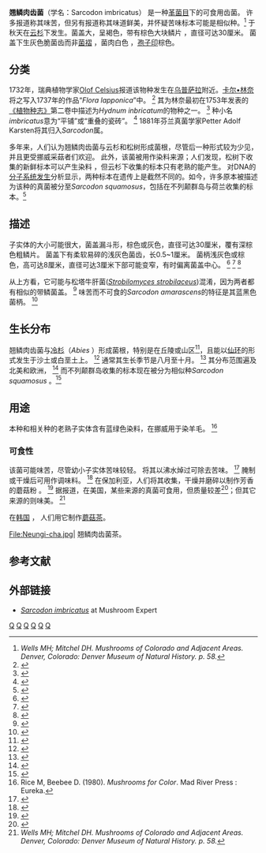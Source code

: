 {{Copy edit|time=2020-08-02T04:31:38+00:00}}
{{stack begin}}
{{Speciesbox
| taxon = Sarcodon imbricatus 
| image = Habichtspilz-Sarcodon-imbricatus.jpg
| binomial_authority= ([[Carl_Linnaeus|L.]]) [[Petter_Adolf_Karsten|P.Karst.]] (1881)
| synonyms = *''Hydnum imbricatum'' <small>L. (1753)</small>
}}
{{mycomorphbox
| name = ''Sarcodon imbricatus''
| whichGills = adnate
| capShape = flat
| hymeniumType = teeth
| stipeCharacter = bare
| ecologicalType = mycorrhizal
| sporePrintColor = brown
| howEdible = edible
}}
{{stack end}}

'''翘鳞肉齿菌'''（学名：Sarcodon imbricatus） 是一种[[革菌目|革菌目]]下的可食用齿菌。 许多报道称其味苦，但另有报道称其味道鲜美，并怀疑苦味标本可能是相似种。<ref name="Wells 1970"><cite class="citation book">Wells MH; Mitchel DH. ''Mushrooms of Colorado and Adjacent Areas''. Denver, Colorado: Denver Museum of Natural History. p. 58.</cite></ref> 于秋天在[[云杉属|云杉]]下发生。菌盖大，呈褐色，带有棕色大块鳞片 ，直径可达30厘米。 菌盖下生灰色脆菌齿而非[[菌褶|菌褶]] ，菌肉白色 ，[[孢子印|孢子印]]棕色。 

== 分类 ==
1732年，瑞典植物学家[[奥洛夫·摄氏|Olof Celsius]]报道该物种发生在[[乌普萨拉|乌普萨拉]]附近。[[卡尔·林奈|卡尔•林奈]]将之写入1737年的作品“''Flora lapponica''”中。 <ref name="Nilper">{{Cite book|last=Nilson S.|last2=Persson O.|lastauthoramp=yes|year=1977|title=Fungi of Northern Europe 1: Larger Fungi (Excluding Gill-Fungi)|publisher=Penguin|isbn=0-14-063005-8|page=76}}</ref> 其为林奈最初在1753年发表的[[植物种志|《植物种志》]]第二卷中描述为''Hydnum inbricatum''的物种之一。 <ref>{{Cite book|last=Linnaeus|first=C|authorlink=Carl Linnaeus|title=Species Plantarum: Tomus II|publisher=Holmiae. (Laurentii Salvii).|date=1753|page=1178|language=la}}</ref> 种小名''imbricatus''意为“平铺”或“重叠的瓷砖”。 <ref>{{Cite book|last=Simpson|first=D.P.|title=Cassell's Latin Dictionary|publisher=Cassell Ltd.|date=1979|edition=5|location=London|page=883|isbn=0-304-52257-0}}</ref> 1881年芬兰真菌学家Petter Adolf Karsten将其归入''Sarcodon''属。 

多年来，人们认为翘鳞肉齿菌与云杉和松树形成菌根，尽管后一种形式较为少见，并且更受挪威采菇者们欢迎。 此外，该菌被用作染料来源；人们发现，松树下收集的新鲜标本可以产生染料 ，但云杉下收集的标本只有老熟的能产生。 对DNA的[[分子系统发生学|分子系统发生]]分析显示，两种标本在遗传上是截然不同的。如今，许多原本被描述为该种的真菌被分至''Sarcodon squamosus''，包括在不列颠群岛与荷兰收集的标本。<ref name="Joh99">{{Cite journal|title=''Sarcodon imbricatus'' and ''S. squamosus'' – two confused species|last=Johanneson H|last2=Ryman S|journal=Mycological Research|issue=11|doi=10.1017/S0953756299008709|year=1999|volume=103|pages=1447–52|last3=Lundmark H|last4=Danell E.}}</ref> 

== 描述 ==
子实体的大小可能很大，菌盖漏斗形，棕色或灰色，直径可达30厘米，覆有深棕色粗鳞片。 菌盖下有柔软易碎的浅灰色菌齿，长0.5~1厘米。 菌柄浅灰色或棕色，高可达8厘米，直径可达3厘米下部可能变窄，有时偏离菌盖中心。 <ref name="Nilper">{{Cite book|last=Nilson S.|last2=Persson O.|lastauthoramp=yes|year=1977|title=Fungi of Northern Europe 1: Larger Fungi (Excluding Gill-Fungi)|publisher=Penguin|isbn=0-14-063005-8|page=76}}</ref> <ref name="Joh99">{{Cite journal|title=''Sarcodon imbricatus'' and ''S. squamosus'' – two confused species|last=Johanneson H|last2=Ryman S|journal=Mycological Research|issue=11|doi=10.1017/S0953756299008709|year=1999|volume=103|pages=1447–52|last3=Lundmark H|last4=Danell E.}}</ref> <ref name="Haas69">{{Cite book|last=Haas|first=Hans|year=1969|title=The Young Specialist looks at Fungi|page=170|publisher=Burke|isbn=0-222-79409-7}}</ref> 

从上方看，它可能与松塔牛肝菌(''[[Strobilomyces_strobilaceus|Strobilomyces strobilaceus]]'')混淆，因为两者都有相似的带鳞菌盖。 <ref name="Haas69">{{Cite book|last=Haas|first=Hans|year=1969|title=The Young Specialist looks at Fungi|page=170|publisher=Burke|isbn=0-222-79409-7}}</ref> 味苦而不可食的''Sarcodon amarascens''的特征是其蓝黑色菌柄。 <ref name="Zeitl76">{{Cite book|last=Zeitlmayr|first=Linus|year=1976|title=Wild Mushrooms:An Illustrated Handbook|publisher=Garden City Press, Hertfordshire|isbn=0-584-10324-7|page=106}}</ref> 

== 生长分布 ==
翘鳞肉齿菌与[[冷杉|冷杉]]（''Abies'' ）形成菌根，特别是在丘陵或山区<ref name="Zeitl76">{{Cite book|last=Zeitlmayr|first=Linus|year=1976|title=Wild Mushrooms:An Illustrated Handbook|publisher=Garden City Press, Hertfordshire|isbn=0-584-10324-7|page=106}}</ref>，且能以[[仙女環|仙环]]的形式发生于沙土或白垩土上。 <ref name="Haas69">{{Cite book|last=Haas|first=Hans|year=1969|title=The Young Specialist looks at Fungi|page=170|publisher=Burke|isbn=0-222-79409-7}}</ref> 通常其生长季节是八月至十月。 <ref name="Nilper">{{Cite book|last=Nilson S.|last2=Persson O.|lastauthoramp=yes|year=1977|title=Fungi of Northern Europe 1: Larger Fungi (Excluding Gill-Fungi)|publisher=Penguin|isbn=0-14-063005-8|page=76}}</ref> 其分布范围遍及北美和欧洲， <ref name="arora86">{{Cite book|last=[[David_Arora|Arora]]|first=David|year=1986|title=Mushrooms demystified: a comprehensive guide to the fleshy fungi|edition=2nd|location=Berkeley|publisher=Ten Speed Press|isbn=0-89815-169-4|pages=620|url=https://archive.org/details/mushroomsdemysti00aror_0}}</ref> 而不列颠群岛收集的标本现在被分为相似种''Sarcodon squamosus'' 。<ref name="Phillips06">{{Cite book|last=Phillips R|year=2006|title=Mushrooms|publisher=Pan MacMillan|location=London|isbn=0-330-44237-6|page=323}}</ref>

== 用途 ==
本种和相关种的老熟子实体含有蓝绿色染料，在挪威用于染羊毛。 <ref>Rice M, Beebee D. (1980). ''Mushrooms for Color''. Mad River Press : Eureka.</ref> 

=== 可食性 ===
该菌可能味苦，尽管幼小子实体苦味较轻。 将其以沸水焯过可除去苦味。 <ref name="Haas69">{{Cite book|last=Haas|first=Hans|year=1969|title=The Young Specialist looks at Fungi|page=170|publisher=Burke|isbn=0-222-79409-7}}</ref> 腌制或干燥后可用作调味料。 <ref name="Zeitl76">{{Cite book|last=Zeitlmayr|first=Linus|year=1976|title=Wild Mushrooms:An Illustrated Handbook|publisher=Garden City Press, Hertfordshire|isbn=0-584-10324-7|page=106}}</ref> 在保加利亚，人们将其收集，干燥并磨碎以制作芳香的蘑菇粉 。 <ref>{{Cite book|last=Z. Angelova|title=Гъбите в България|publisher=Картография ЕООД (Bulgaria)}}</ref> 据报道，在美国，某些来源的真菌可食用，但质量较差<ref name="arora86">{{Cite book|last=[[David_Arora|Arora]]|first=David|year=1986|title=Mushrooms demystified: a comprehensive guide to the fleshy fungi|edition=2nd|location=Berkeley|publisher=Ten Speed Press|isbn=0-89815-169-4|pages=620|url=https://archive.org/details/mushroomsdemysti00aror_0}}</ref>；但其它来源的则味美。 <ref name="Wells 1970"><cite class="citation book">Wells MH; Mitchel DH. ''Mushrooms of Colorado and Adjacent Areas''. Denver, Colorado: Denver Museum of Natural History. p. 58.</cite></ref> 

在[[韓國料理|韩国]] ， 人们用它制作[[香菇茶|蘑菇茶]]。 <gallery>
File:Neungi-cha.jpg|<nowiki> </nowiki> 翘鳞肉齿菌茶。 
</gallery>

== 参考文献 ==
{{Reflist|30em|refs=<ref name="Wells 1970">{{cite book |author1=Wells MH |author2=Mitchel DH. |title=Mushrooms of Colorado and Adjacent Areas |publisher=Denver Museum of Natural History |location=Denver, Colorado |page=58}}</ref>}}

== 外部链接 ==

* ''[http://www.mushroomexpert.com/sarcodon_imbricatus.html Sarcodon imbricatus] {{Wayback|url=http://www.mushroomexpert.com/sarcodon_imbricatus.html |date=20200130204321 }}'' at Mushroom Expert
{{Taxonbar}}
[[Category:卡尔·林奈命名的生物分类|Q]]
[[Category:北美洲真菌|Q]]
[[Category:欧洲真菌|Q]]
[[Category:1753年描述的真菌|Q]]
[[Category:食用菌|Q]]
[[Category:物种微格式条目|Q]]